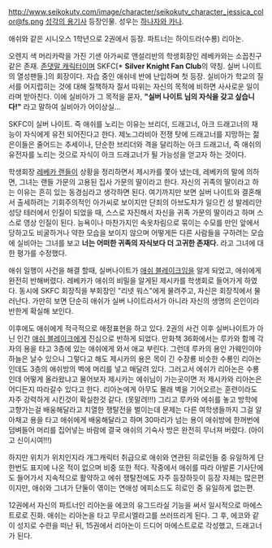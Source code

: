 http://www.seikokutv.com/image/character/seikokutv_character_jessica_color@fs.png
[[성각의 용기사]] 등장인물. 성우는 [[하나자와 카나]].

애쉬와 같은 시니오스 1학년으로 2권에서 등장. 파트너는 하이드라(수룡) 리아논.

오렌지 색 머리카락을 가진 기샌 아가씨로 앤설리반의 학생회장인 레베카와는 소꼽친구 같은 존재. [[존댓말 캐릭터]]이며 SKFC[* '''Silver Knight Fan Club'''의 약칭. 실버 나이트의 열성팬들.]의 회장이다. 자습 중인 애쉬네 반에 난입하며 첫 등장. 실비아가 학교의 질서를 어지럽히는 것에 대해 질책하자 질서 따위는 자신의 목적에 비하면 사사로운 일이라며 받아친다. 이에 실비아가 그 목적을 묻자, '''"실버 나이트 님의 자식을 갖고 싶습니다!"''' 라고 말하여 실비아가 어이상실...

SKFC이 실버 나이트. 즉 애쉬를 노리는 이유는 브리더, 드래고너, 아크 드래고너의 재능이 자식에게 유전 되어진다고 한다. 제노그라비아 전쟁 탓에 드래고너를 지망하는 젊은이들은 줄어드는 추세이나, 단순한 브리더와 격을 달리하는 아크 드래고너, 즉 애쉬의 유전자를 노리는 것으로 자식이 아크 드래고너가 될 가능성을 얻고자 하는 것이다.

학생회장 [[레베카 랜들]]이 상황을 정리하면서 제시카를 쫓아 냈는데, 레베카의 말에 의하면, 그녀는 랜들 가문의 고용된 집사 가문의 딸이라고 한다. 자신의 귀족의 딸이라고 하는 이유는 흔히 있는 동경심라고 생각하면 된다. 여기까지만 보면 실버 나이트와 결혼해서 출세하려는 기회주의적인 아가씨로 보이지만 단죄의 아브도챠가 일으킨 성 발레리안 성당 테러에서 인질이 되었을 때, 스스로 자진해서 자신을 귀족 가문의 딸이라고 하며 스스로 영상 인질이 된다. 능욕이나 마찬가지인 속옷차림으로 묶이는 수모를 만인 앞에서 당하고도 비굴하거나 약한 모습을 보이지 않으며 어떻게든 다른 사람들을 구하려는 모습에 실비아는 그녀를 보고 '''너는 어떠한 귀족의 자식보다 더 고귀한 존재다.''' 라고 그녀에 대한 평가를 수정했다.

애쉬 일행이 사건을 해결 할때, 실버나이트가 [[애쉬 블레이크]]임을 알게 되었고, 애쉬에게 완전히 반해버렸다. 레베카가 애쉬의 비밀을 알게된 제시카를 학생회로 들어가게 하였다. 동시에 SKFC 회장직을 부회장인 "리넷 워스"에게 물려주고, 자신은 회장직에서 물러난다. 가만히 보면 단순히 애쉬가 실버 나이트라서가 아니라 자신의 생명의 은인이라 반한게 확실해 보인다.

이후에도 애쉬에게 적극적으로 애정표현을 하고 있다. 2권의 사건 이후 실버나이트가 아닌 인간 [[애쉬 블레이크]]에게 진심으로 반하게 되었다. 만화책 36화에서는 루카와 함께 각자의 용을 타고 3층에 있는 애쉬에게 와서 애교 부린다. 그런데 루카의 용인 가웨인이야 하늘은 날수 있으니 그렇다고 해도 제시카의 용은 목이 긴 수장룡 비슷한 수룡인 리아논인데도 3층의 애쉬방의 벽에 머리를 넣고 매달려 있다. 그러고서 에쉬가 리아논은 수룡인데 어떻게 올라왔냐고 물어보자 제시카는 에쉬님이 가는곳이면 저 제시카와 리아논은 어디든지 따라갈수 있다고 한다. 리아논에게 아무도 몰래 벽을 기어오르는 훈련이라도 자주 강력하게 시킨것이 확실한것 같다. (못말려!!!) 그리고 루카와 에쉬를 놓고 방학에 고향가는걸 배웅해달라고 치열한 쟁탈전을 벌이는데 문제는 다른 여학생들까지 그걸 알아채고 용을 타고 애쉬에게 배웅해달라고 하며 30마리가 넘는 용이 애쉬방에 한꺼번에 덤벼들어 머리를 집어넣는 바람에 결국 애쉬의 기숙사 방은 완전히 무너져 버렸다. (아이고 신이시여!!!)

하지만 위치가 위치인지라 개그캐릭터 취급으로 애쉬와 연관된 히로인들 중 유일하게 단 한번도 표지에 나온 적이 없으며 비중 또한 적다. 작중에서 애쉬를 따라 아발론 기사단에도 들어가서 지속적으로 활약하고 에쉬 쟁탈전에도 자주 등장하듯이 등장 자체는 많은편이지만, 애쉬와 그녀가 단둘이 엮이는 연애성 에피소드도 히로인 중 유일하게 없는편.

12권에서 자신의 파트너인 리아논을 에코의 유그드라실 기능을 써서 일시적으로 마에스트로로 진화. 애쉬는 리아논을 타고 무르시엘라고를 쓰러뜨리게 된다. 그 후, 에코와 같이 성지로 수련을 떠난 뒤, 15권에서 리아논이 드디어 마에스트로로 각성했고, 드래고너가 된다.
